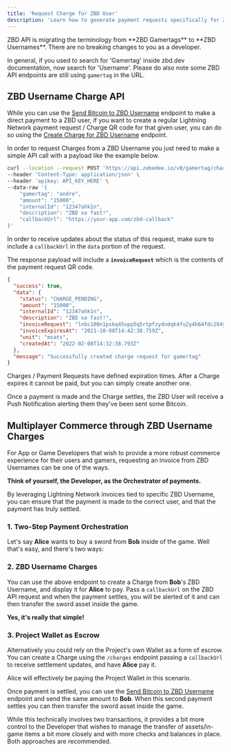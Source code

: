 ```yaml
---
title: 'Request Charge for ZBD User'
description: 'Learn how to generate payment requests specifically for ZBD users.'
---
```


<Warning>
  ZBD API is migrating the terminology from **ZBD Gamertags** to **ZBD Usernames**. There are no breaking changes to you as a developer.

  In general, if you used to search for 'Gamertag' inside zbd.dev documentation, now search for 'Username'. Please do also note some ZBD API endpoints are still using `gamertag` in the URL.
</Warning>

## ZBD Username Charge API

While you can use the [Send Bitcoin to ZBD Username](/api-reference/zbd-user/send) endpoint to make a direct payment to a ZBD user, if you want to create a regular Lightning Network payment request / Charge QR code for that given user, you can do so using the [Create Charge for ZBD Username](/api-reference/zbd-user/create) endpoint.

In order to request Charges from a ZBD Username you just need to make a simple API call with a payload like the example below.

```bash
curl --location --request POST 'https://api.zebedee.io/v0/gamertag/charges' \
--header 'Content-Type: application/json' \
--header 'apikey: API_KEY_HERE' \
--data-raw '{
    "gamertag": "andre",
    "amount": "15000",
    "internalId": "12347ahk1n",
    "description": "ZBD so fast!",
    "callbackUrl": "https://your-app.com/zbd-callback"
}'
```

In order to receive updates about the status of this request, make sure to include a `callbackUrl` in the `data` portion of the request.

The response payload will include a **`invoiceRequest`** which is the contents of the payment request QR code.

```json
{
  "success": true,
  "data": {
    "status": "CHARGE_PENDING",
    "amount": "15000",
    "internalId": "12347ahk1n",
    "description": "ZBD so fast!",
    "invoiceRequest": "lnbc100n1pskq45xpp5q5rtpfzydndqk4fu2y4h64fdc284y6av0fn8gz4dmkq89xuxd28sdpvw3jhxarfdenjqctxw3jhygrjv4kk7anfdenjqmnpd4jscqzpgxqzjcsp59g6vgrss790zkwjqc3adndzt5tcq2ltaxynfstggjl6rre3kk6js9qyyssqfyan62pzsjsm62l6zq57jv9pmlpmycvqu649ccfjn7mar77awgykz2gft3fcgl9x5m4mz78nyng920uf6zwft5qnt2qjtqgpl7c72dgq4z7mgv",
    "invoiceExpiresAt": "2021-10-08T14:42:38.759Z",
    "unit": "msats",
    "createdAt": "2022-02-08T14:32:38.793Z"
  },
  "message": "Successfully created charge request for gamertag"
}
```

<Info>Charges / Payment Requests have defined expiration times. After a Charge expires it cannot be paid, but you can simply create another one.</Info>

Once a payment is made and the Charge settles, the ZBD User will receive a Push Notification alerting them they've been sent some Bitcoin.

## Multiplayer Commerce through ZBD Username Charges

For App or Game Developers that wish to provide a more robust commerce experience for their users and gamers, requesting an invoice from ZBD Usernames can be one of the ways.

**Think of yourself, the Developer, as the Orchestrator of payments.**

By leveraging Lightning Network invoices tied to specific ZBD Username, you can ensure that the payment is made to the correct user, and that the payment has truly settled.

### 1. Two-Step Payment Orchestration

Let's say **Alice** wants to buy a sword from **Bob** inside of the game. Well that's easy, and there's two ways:

### 2. ZBD Username Charges

You can use the above endpoint to create a Charge from **Bob**'s ZBD Username, and display it for **Alice** to pay. Pass a `callbackUrl` on the ZBD API request and when the payment settles, you will be alerted of it and can then transfer the sword asset inside the game.

**Yes, it's really that simple!**

### 3. Project Wallet as Escrow

Alternatively you could rely on the Project's own Wallet as a form of escrow. You can create a Charge using the `/charges` endpoint passing a `callbackUrl` to receive settlement updates, and have **Alice** pay it.

<Info>Alice will effectively be paying the Project Wallet in this scenario.</Info>

Once payment is settled, you can use the [Send Bitcoin to ZBD Username](/api-reference/zbd-user/send) endpoint and send the same amount to **Bob**. When this second payment settles you can then transfer the sword asset inside the game.

While this technically involves two transactions, it provides a bit more control to the Developer that wishes to manage the transfer of assets/in-game items a bit more closely and with more checks and balances in place. Both approaches are recommended.
